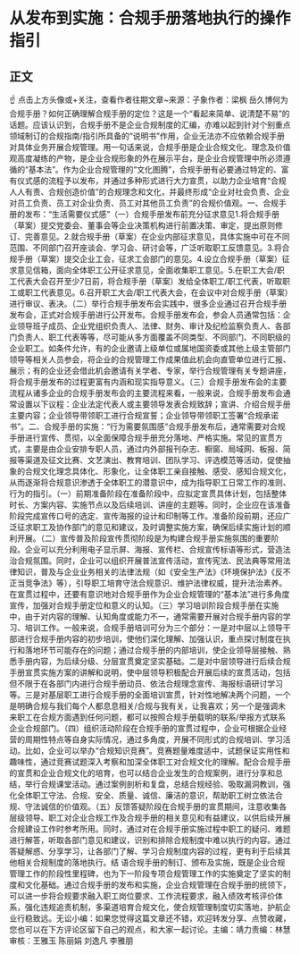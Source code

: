 # 从发布到实施：合规手册落地执行的操作指引
## 正文
☝ 点击上方头像或+关注，查看作者往期文章~来源：子象作者：梁枫 岳久博何为合规手册？如何正确理解合规手册的定位？这是一个“看起来简单、说清楚不易”的话题。应该认识到，合规手册不是企业合规制度的汇编，亦难以起到针对个别重点领域制订的合规指南/指引所具备的“说明书”作用，企业无法亦不应依赖合规手册对具体业务开展合规管理。用一句话来说，合规手册是企业合规文化、理念及价值观高度凝练的产物，是企业合规形象的外在展示平台，是企业合规管理中所必须遵循的“基本法”。作为企业合规管理的“文化图腾”，合规手册有必要通过特定的、富有仪式感的流程予以发布，并通过多种形式进行大力宣贯，以助力企业培育“合规人人有责、合规创造价值”的合规理念和文化，并最终形成“企业对社会负责、企业对员工负责、员工对企业负责、员工对其他员工负责”的合规价值观。一、合规手册的发布：“生活需要仪式感”（一）合规手册发布前充分征求意见1.将合规手册（草案）提交党委会、董事会等企业决策机构进行前置决策、审定，提出原则修订、完善意见。2.就合规手册（草案）在企业内部征求意见，具体实施中可在不同范围、不同部门召开座谈会、学习会、研讨会等，广泛听取职工反馈意见。3.将合规手册（草案）提交企业工会，征求工会部门的意见。4.设立合规手册（草案）征求意见信箱，面向全体职工公开征求意见，全面收集职工意见。5.在职工大会/职工代表大会召开至少7日前，将合规手册（草案）发给全体职工/职工代表，听取职工或职工代表意见。6.召开职工大会/职工代表大会，在会议中对合规手册（草案）进行审议、表决。（二）举行合规手册发布会实践中，很多企业通过召开合规手册发布会，正式对合规手册进行公开发布。合规手册发布会，参会人员通常包括：企业领导班子成员、企业党组织负责人、法律、财务、审计及纪检监察负责人、各部门负责人、职工代表等等，尽可能从多方面覆盖不同类型、不同部门、不同职级的企业职工。如条件允许，有的企业邀请上级单位或属地国资委或其他上级主管部门领导等相关人员参会，将企业的合规管理工作成果值此机会向直管单位进行汇报、展示；有的企业还会借此机会邀请有关学者、专家，举行合规管理有关专题讲座，将合规手册发布的过程更富有内涵和现实指导意义。（三）合规手册发布会的主要流程从诸多企业的合规手册发布会的主要流程来看，一般来说，合规手册发布会通常设置以下议程：企业法定代表人或主要领导发表合规致辞；宣讲、介绍合规手册主要内容；企业领导带领职工进行合规宣誓；企业领导带领职工签署“合规承诺书”。二、合规手册的实施：“行为需要氛围感”合规手册发布后，通常需要对合规手册进行宣传、贯彻，以全面保障合规手册充分落地、严格实施。常见的宣贯方式，主要是由企业安排专职人员，通过内外部报刊杂志、橱窗、局域网、板报、简报等渠道及征文比赛、文艺演出、教育培训、团队学习、评选模范等活动，促使抽象的合规文化理念具体化、形象化，让全体职工亲自接触、感受、感知合规文化，从而逐渐将合规意识渗透于全体职工的潜意识中，成为指导职工日常工作的准则、行为的指引。（一）前期准备阶段在准备阶段中，应拟定宣贯具体计划，包括整体时长、方案内容、实施节点以及后续培训、讲座的主题等。同时，企业应在该准备阶段完成宣传口号的选定、宣传海报的设计和印制等工作。准备阶段前期，还应广泛征求职工及协作部门的意见和建议，及时调整实施方案，确保后续实施计划的顺利开展。（二）宣传普及阶段宣传贯彻阶段是为构建合规手册实施氛围的重要阶段。企业可以充分利用电子显示屏、海报、宣传栏、合规宣传标语等形式，营造法治合规氛围。同时，企业可以组织开展普法宣传活动，宣传宪法、民法典等常用法律知识，普及与企业业务相关的法律法规（如《安全生产法》《环境保护法》《反不正当竞争法》等），引导职工培育守法合规意识、维护法律权威，提升法治素养。在宣贯过程中，还要有意识地对合规手册作为企业合规管理的“基本法”进行多角度宣传，加强对合规手册定位和意义的认知。（三）学习培训阶段合规手册在实施中，由于对内容的理解、认知角度或能力不一，通常需要开展对合规手册内容的学习、培训工作。一般来说，合规手册培训可分为三个部分：一是对中层以上领导干部进行合规手册内容的初步培训，使他们深化理解、加强认识，重点探讨制度在执行和落地环节可能存在的问题；通过合规手册的内部培训，使企业领导层接触、熟悉手册内容，为后续分级、分层宣贯奠定坚实基础。二是对中层领导进行后续合规手册宣贯实施方案的讲解和说明，使中层领导积极配合开展后续的宣贯活动，包括但不限于在各部门内进行合规手册动员、依法合规理念宣传、海报标语研讨学习等。三是对基层职工进行合规手册的全面培训宣贯，针对性地解决两个问题，一个是明确合规与我们每个人都息息相关/合规与我有关，让我喜欢；另一个是强调未来职工在合规方面遇到任何问题，都可以按照合规手册载明的联系/举报方式联系企业合规部门。（四）组织活动阶段在合规手册的宣贯过程中，企业可根据企业经营的周期性特点等自身实际情况，通过多角度，开展不同形式的合规培训、学习活动。比如，企业可以举办“合规知识竞赛”。竞赛题量难度适中，试题保证实用性和趣味性，通过竞赛试题深入考察和加深全体职工对合规文化的理解。配合合规手册的宣贯和企业合规文化的培育，也可以结合企业发生的合规案例，进行分享和总结，举行合规课堂活动。通过案例剖析和复盘，总结合规经验、吸取漏洞教训，强化全体职工守法、合规、安全、质量、诚信、廉洁的意识，帮助职工树立依法合规、守法诚信的价值观。（五）反馈答疑阶段在合规手册的宣贯期间，注意收集各层级领导、职工对企业合规工作及合规手册的相关意见和有益建议，以供后续开展合规建设工作时参考所用。同时，通过对在合规手册实施过程中职工的疑问、难题进行解答，听取各部门意见和建议，识别和排除合规制度中难以执行的内容。通过答疑解惑、分享学习，让各部门了解、学习合规制度内容的过程，更有利于后续其他相关合规制度的落地执行。结 语合规手册的制订、颁布及实施，既是企业合规管理工作的阶段性里程碑，也为下一阶段专项合规管理工作的实施奠定了坚实的制度和文化基础。通过合规手册的发布和实施，企业合规管理在合规手册的统领下，可以进一步将合规要求融入职工岗位要求、工作流程要求，融入绩效考核评价体系，强化违规追责机制，多渠道培育合规文化，使合规管理制度切实落地，护航企业行稳致远。无讼小编：如果您觉得这篇文章还不错，欢迎转发分享、点赞收藏，您也可以在下方评论区留下自己的观点，和大家一起讨论。主编：靖力责编：林慧审核：王雅玉 陈丽娟 刘逸凡 李雅朋